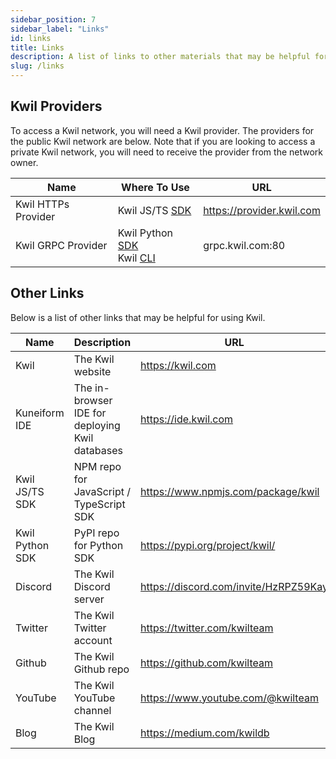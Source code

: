 ```yaml
---
sidebar_position: 7
sidebar_label: "Links"
id: links
title: Links
description: A list of links to other materials that may be helpful for building with Kwil.
slug: /links
---
```


## Kwil Providers

To access a Kwil network, you will need a Kwil provider. The providers for the public Kwil network are below. Note that if you are looking to access a private Kwil network, you will need to receive the provider from the network owner.

<div style={{ display: "flex", justifyContent: "center" }}>

| Name | Where To Use | URL |
| ---- | ------------ | --- |
| Kwil HTTPs Provider | Kwil JS/TS [SDK](/docs/sdks/js-ts/overview) | https://provider.kwil.com |
| Kwil GRPC Provider | Kwil Python [SDK](/docs/sdks/python) <br/> Kwil [CLI](/docs/category/cli) | grpc.kwil.com:80 |

</div>

## Other Links

Below is a list of other links that may be helpful for using Kwil.

<div style={{ display: "flex", justifyContent: "center" }}>

| Name | Description | URL |
| ---- | ----------- | --- |
| Kwil | The Kwil website | https://kwil.com |
| Kuneiform IDE | The in-browser IDE for deploying Kwil databases | https://ide.kwil.com |
| Kwil JS/TS SDK | NPM repo for JavaScript / TypeScript SDK | https://www.npmjs.com/package/kwil |
| Kwil Python SDK | PyPI repo for Python SDK | https://pypi.org/project/kwil/ |
| Discord | The Kwil Discord server | https://discord.com/invite/HzRPZ59Kay |
| Twitter | The Kwil Twitter account | https://twitter.com/kwilteam |
| Github | The Kwil Github repo | https://github.com/kwilteam |
| YouTube | The Kwil YouTube channel | https://www.youtube.com/@kwilteam |
| Blog | The Kwil Blog | https://medium.com/kwildb |

</div>